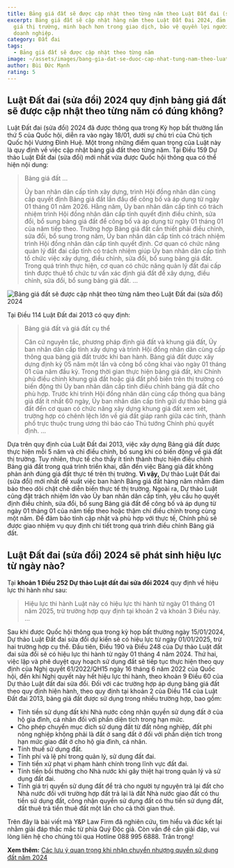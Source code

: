```yaml
---
title: Bảng giá đất sẽ được cập nhật theo từng năm theo Luật Đất đai (sửa đổi) 2024
excerpt: Bảng giá đất sẽ cập nhật hàng năm theo Luật Đất Đai 2024, đảm bảo sát
  giá thị trường, minh bạch hơn trong giao dịch, bảo vệ quyền lợi người dân và
  doanh nghiệp.
category: Đất đai
tags:
  - Bảng giá đất sẽ được cập nhật theo từng năm
image: ~/assets/images/bang-gia-dat-se-duoc-cap-nhat-tung-nam-theo-luat-dat-dai-sua-doi-nam-2024.jpg
author: Bùi Đức Mạnh
rating: 5
---
```

## Luật Đất đai (sửa đổi) 2024 quy định bảng giá đất sẽ được cập nhật theo từng năm có đúng không?

Luật Đất đai (sửa đổi) 2024 đã được thông qua trong Kỳ họp bất thường lần thứ 5 của Quốc hội, diễn ra vào ngày 18/01, dưới sự chủ trì của Chủ tịch Quốc hội Vương Đình Huệ. Một trong những điểm quan trọng của Luật này là quy định về việc cập nhật bảng giá đất theo từng năm.
Tại Điều 159 Dự thảo Luật Đất đai (sửa đổi) mới nhất vừa được Quốc hội thông qua có thể hiện nội dung:

> Bảng giá đất
> ...
>
> Ủy ban nhân dân cấp tỉnh xây dựng, trình Hội đồng nhân dân cùng cấp quyết định Bảng giá đất lần đầu để công bố và áp dụng từ ngày 01 tháng 01 năm 2026. Hằng năm, Ủy ban nhân dân cấp tỉnh có trách nhiệm trình Hội đồng nhân dân cấp tỉnh quyết định điều chỉnh, sửa đổi, bổ sung bảng giá đất để công bố và áp dụng từ ngày 01 tháng 01 của năm tiếp theo.
> Trường hợp Bảng giá đất cần thiết phải điều chỉnh, sửa đổi, bổ sung trong năm, Ủy ban nhân dân cấp tỉnh có trách nhiệm trình Hội đồng nhân dân cấp tỉnh quyết định.
> Cơ quan có chức năng quản lý đất đai cấp tỉnh có trách nhiệm giúp Ủy ban nhân dân cấp tỉnh tổ chức việc xây dựng, điều chỉnh, sửa đổi, bổ sung bảng giá đất. Trong quá trình thực hiện, cơ quan có chức năng quản lý đất đai cấp tỉnh được thuê tổ chức tư vấn xác định giá đất để xây dựng, điều chỉnh, sửa đổi, bổ sung bảng giá đất.
> ...

![Bảng giá đất sẽ được cập nhật theo từng năm theo Luật Đất đai (sửa đổi) 2024](~/assets/images/bang-gia-dat-duoc-cap-nhat-tung-nam-theo-luat-dat-dai-sua-doi-2024.jpg "Bang-gia-dat-se-duoc-cap-nhat-theo-tung-nam-theo-luat-dat-dai-sua-doi-2024")

Tại Điều 114 Luật Đất đai 2013 có quy định:

> Bảng giá đất và giá đất cụ thể
>
> Căn cứ nguyên tắc, phương pháp định giá đất và khung giá đất, Ủy ban nhân dân cấp tỉnh xây dựng và trình Hội đồng nhân dân cùng cấp thông qua bảng giá đất trước khi ban hành. Bảng giá đất được xây dựng định kỳ 05 năm một lần và công bố công khai vào ngày 01 tháng 01 của năm đầu kỳ.
> Trong thời gian thực hiện bảng giá đất, khi Chính phủ điều chỉnh khung giá đất hoặc giá đất phổ biến trên thị trường có biến động thì Ủy ban nhân dân cấp tỉnh điều chỉnh bảng giá đất cho phù hợp.
> Trước khi trình Hội đồng nhân dân cùng cấp thông qua bảng giá đất ít nhất 60 ngày, Ủy ban nhân dân cấp tỉnh gửi dự thảo bảng giá đất đến cơ quan có chức năng xây dựng khung giá đất xem xét, trường hợp có chênh lệch lớn về giá đất giáp ranh giữa các tỉnh, thành phố trực thuộc trung ương thì báo cáo Thủ tướng Chính phủ quyết định.
> ...

Dựa trên quy định của Luật Đất đai 2013, việc xây dựng Bảng giá đất được thực hiện mỗi 5 năm và chỉ điều chỉnh, bổ sung khi có biến động về giá đất thị trường. Tuy nhiên, thực tế cho thấy ít tỉnh thành thực hiện điều chỉnh Bảng giá đất trong quá trình triển khai, dẫn đến việc Bảng giá đất không phản ánh đúng giá đất thực tế trên thị trường.
**Vì vậy,** Dự thảo Luật Đất đai (sửa đổi) mới nhất đề xuất việc ban hành Bảng giá đất hàng năm nhằm đảm bảo theo dõi chặt chẽ diễn biến thực tế thị trường. Ngoài ra, Dự thảo Luật cũng đặt trách nhiệm lớn vào Ủy ban nhân dân cấp tỉnh, yêu cầu họ quyết định điều chỉnh, sửa đổi, bổ sung Bảng giá đất để công bố và áp dụng từ ngày 01 tháng 01 của năm tiếp theo hoặc thậm chí điều chỉnh trong cùng một năm. Để đảm bảo tính cập nhật và phù hợp với thực tế, Chính phủ sẽ được giao nhiệm vụ quy định chi tiết trong quá trình điều chỉnh Bảng giá đất.

## Luật Đất đai (sửa đổi) 2024 sẽ phát sinh hiệu lực từ ngày nào?

Tại **khoản 1 Điều 252 Dự thảo Luật đất đai sửa đổi 2024** quy định về hiệu lực thi hành như sau:

> Hiệu lực thi hành
> Luật này có hiệu lực thi hành từ ngày 01 tháng 01 năm 2025, trừ trường hợp quy định tại khoản 2 và khoản 3 Điều này.
> ...

Sau khi được Quốc hội thông qua trong kỳ họp bất thường ngày 15/01/2024, Dự thảo Luật Đất đai sửa đổi dự kiến sẽ có hiệu lực từ ngày 01/01/2025, trừ hai trường hợp cụ thể. Đầu tiên, Điều 190 và Điều 248 của Dự thảo Luật đất đai sửa đổi sẽ có hiệu lực thi hành từ ngày 01 tháng 4 năm 2024. Thứ hai, việc lập và phê duyệt quy hoạch sử dụng đất sẽ tiếp tục thực hiện theo quy định của Nghị quyết 61/2022/QH15 ngày 16 tháng 6 năm 2022 của Quốc hội, đến khi Nghị quyết này hết hiệu lực thi hành, theo khoản 9 Điều 60 của Dự thảo Luật đất đai sửa đổi.
Đối với các trường hợp áp dụng bảng giá đất theo quy định hiện hành, theo quy định tại khoản 2 của Điều 114 của Luật Đất đai 2013, bảng giá đất được sử dụng trong nhiều trường hợp, bao gồm:

* Tính tiền sử dụng đất khi Nhà nước công nhận quyền sử dụng đất ở của hộ gia đình, cá nhân đối với phần diện tích trong hạn mức.
* Cho phép chuyển mục đích sử dụng đất từ đất nông nghiệp, đất phi nông nghiệp không phải là đất ở sang đất ở đối với phần diện tích trong hạn mức giao đất ở cho hộ gia đình, cá nhân.
* Tính thuế sử dụng đất.
* Tính phí và lệ phí trong quản lý, sử dụng đất đai.
* Tính tiền xử phạt vi phạm hành chính trong lĩnh vực đất đai.
* Tính tiền bồi thường cho Nhà nước khi gây thiệt hại trong quản lý và sử dụng đất đai.
* Tính giá trị quyền sử dụng đất để trả cho người tự nguyện trả lại đất cho Nhà nước đối với trường hợp đất trả lại là đất Nhà nước giao đất có thu tiền sử dụng đất, công nhận quyền sử dụng đất có thu tiền sử dụng đất, đất thuê trả tiền thuê đất một lần cho cả thời gian thuê.

Trên đây là bài viết mà Y&P Law Firm đã nghiên cứu, tìm hiểu và đúc kết lại nhằm giải đáp thắc mắc từ phía Quý Độc giả. Còn vấn đề cần giải đáp, vui lòng liên hệ cho chúng tôi qua Hotline 088 995 6888. Trân trọng!

**Xem thêm:** [Các lưu ý quan trọng khi nhận chuyển nhượng quyền sử dụng đất năm 2024](https://yplawfirm.vn/phap-ly/cac-luu-y-quan-trong-khi-nhan-chuyen-nhuong-quyen-su-dung-dat-nam-2024)
